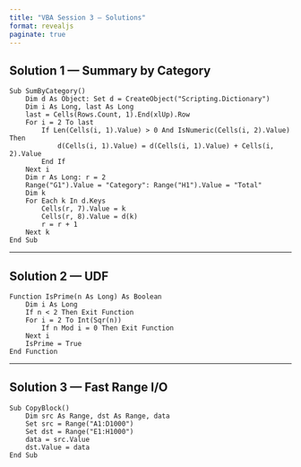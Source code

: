 ---
title: "VBA Session 3 — Solutions"
format: revealjs
paginate: true
---

## Solution 1 — Summary by Category

```vba
Sub SumByCategory()
    Dim d As Object: Set d = CreateObject("Scripting.Dictionary")
    Dim i As Long, last As Long
    last = Cells(Rows.Count, 1).End(xlUp).Row
    For i = 2 To last
        If Len(Cells(i, 1).Value) > 0 And IsNumeric(Cells(i, 2).Value) Then
            d(Cells(i, 1).Value) = d(Cells(i, 1).Value) + Cells(i, 2).Value
        End If
    Next i
    Dim r As Long: r = 2
    Range("G1").Value = "Category": Range("H1").Value = "Total"
    Dim k
    For Each k In d.Keys
        Cells(r, 7).Value = k
        Cells(r, 8).Value = d(k)
        r = r + 1
    Next k
End Sub
```

---

## Solution 2 — UDF

```vba
Function IsPrime(n As Long) As Boolean
    Dim i As Long
    If n < 2 Then Exit Function
    For i = 2 To Int(Sqr(n))
        If n Mod i = 0 Then Exit Function
    Next i
    IsPrime = True
End Function
```

---

## Solution 3 — Fast Range I/O

```vba
Sub CopyBlock()
    Dim src As Range, dst As Range, data
    Set src = Range("A1:D1000")
    Set dst = Range("E1:H1000")
    data = src.Value
    dst.Value = data
End Sub
```
